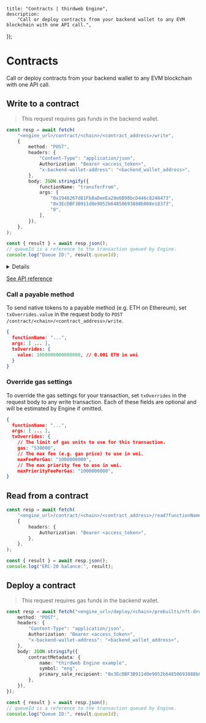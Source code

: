 
	title: "Contracts | thirdweb Engine",
	description:
		"Call or deploy contracts from your backend wallet to any EVM blockchain with one API call.",
});

# Contracts

Call or deploy contracts from your backend wallet to any EVM blockchain with one API call.

## Write to a contract

> This request requires gas funds in the backend wallet.

```ts
const resp = await fetch(
	"<engine_url>/contract/<chain>/<contract_address>/write",
	{
		method: "POST",
		headers: {
			"Content-Type": "application/json",
			Authorization: "Bearer <access_token>",
			"x-backend-wallet-address": "<backend_wallet_address>",
		},
		body: JSON.stringify({
			functionName: "transferFrom",
			args: [
				"0x1946267d81Fb8aDeeEa28e6B98bcD446c8248473",
				"0x3EcDBF3B911d0e9052b64850693888b008e18373",
				"0",
			],
		}),
	},
);

const { result } = await resp.json();
// queueId is a reference to the transaction queued by Engine.
console.log("Queue ID:", result.queueId);
```

<Details id="handling-overloaded-functions" summary="Handling overloaded functions">

If there are multiple signatures for `functionName` on the contract, provide the full signature with args.

**Example**

Your contract has two functions named `mintTo`:

```solidity
function mintTo(address to) public
```

```solidity
function mintTo(address to, uint256 quantity) public
```

This is the request body to call the second function:

```json
{
	"functionName": "mintTo(address, uint256)",
	"args": ["0x4Ff9aa707AE1eAeb40E581DF2cf4e14AffcC553d", "3"]
}
```

</Details>

[See API reference](https://redocly.github.io/redoc/?url=https://demo.web3api.thirdweb.com/json#tag/Contract/operation/write)

### Call a payable method

To send native tokens to a payable method (e.g. ETH on Ethereum), set `txOverrides.value` in the request body to `POST /contract/<chain>/<contract_address>/write`.

```json
{
  functionName: "...",
  args: [ ... ],
  txOverrides: {
    value: 1000000000000000, // 0.001 ETH in wei
  }
}
```

### Override gas settings

To override the gas settings for your transaction, set `txOverrides` in the request body to any write transaction. Each of these fields are optional and will be estimated by Engine if omitted.

```json
{
  functionName: "...",
  args: [ ... ],
  txOverrides: {
    // The limit of gas units to use for this transaction.
    gas: "530000",
    // The max fee (e.g. gas price) to use in wei.
    maxFeePerGas: "1000000000",
    // The max priority fee to use in wei.
    maxPriorityFeePerGas: "1000000000",
}
```

## Read from a contract

```ts
const resp = await fetch(
	"<engine_url>/contract/<chain>/<contract_address>/read?functionName=balanceOf&args=0x3EcDBF3B911d0e9052b64850693888b008e18373",
	{
		headers: {
			Authorization: "Bearer <access_token>",
		},
	},
);

const { result } = await resp.json();
console.log("ERC-20 balance:", result);
```

## Deploy a contract

> This request requires gas funds in the backend wallet.

```ts
const resp = await fetch("<engine_url>/deploy/<chain>/prebuilts/nft-drop", {
	method: "POST",
	headers: {
		"Content-Type": "application/json",
		Authorization: "Bearer <access_token>",
		"x-backend-wallet-address": "<backend_wallet_address>",
	},
	body: JSON.stringify({
		contractMetadata: {
			name: "thirdweb Engine example",
			symbol: "eng",
			primary_sale_recipient: "0x3EcDBF3B911d0e9052b64850693888b008e18373",
		},
	}),
});

const { result } = await resp.json();
// queueId is a reference to the transaction queued by Engine.
console.log("Queue ID:", result.queueId);
```
